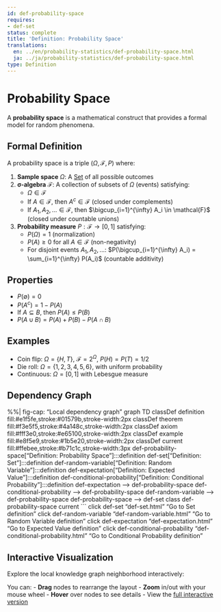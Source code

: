 ```yaml
---
id: def-probability-space
requires:
- def-set
status: complete
title: 'Definition: Probability Space'
translations:
  en: ../en/probability-statistics/def-probability-space.html
  ja: ../ja/probability-statistics/def-probability-space.html
type: Definition
---
```


# Probability Space {#def-probability-space}

A **probability space** is a mathematical construct that provides a formal model for random phenomena.

## Formal Definition

A probability space is a triple $(\Omega, \mathcal{F}, P)$ where:

1. **Sample space** $\Omega$: A [Set](../logic-set-theory/def-set.qmd) of all possible outcomes
2. **σ-algebra** $\mathcal{F}$: A collection of subsets of $\Omega$ (events) satisfying:
   - $\Omega \in \mathcal{F}$
   - If $A \in \mathcal{F}$, then $A^c \in \mathcal{F}$ (closed under complements)
   - If $A_1, A_2, ... \in \mathcal{F}$, then $\bigcup_{i=1}^{\infty} A_i \in \mathcal{F}$ (closed under countable unions)
3. **Probability measure** $P: \mathcal{F} \to [0,1]$ satisfying:
   - $P(\Omega) = 1$ (normalization)
   - $P(A) \geq 0$ for all $A \in \mathcal{F}$ (non-negativity)
   - For disjoint events $A_1, A_2, ...$: $P(\bigcup_{i=1}^{\infty} A_i) = \sum_{i=1}^{\infty} P(A_i)$ (countable additivity)

## Properties

- $P(\emptyset) = 0$
- $P(A^c) = 1 - P(A)$
- If $A \subseteq B$, then $P(A) \leq P(B)$
- $P(A \cup B) = P(A) + P(B) - P(A \cap B)$

## Examples

- Coin flip: $\Omega = \{H, T\}$, $\mathcal{F} = 2^{\Omega}$, $P(H) = P(T) = 1/2$
- Die roll: $\Omega = \{1,2,3,4,5,6\}$, with uniform probability
- Continuous: $\Omega = [0,1]$ with Lebesgue measure

## Dependency Graph

%%| fig-cap: "Local dependency graph"
graph TD
    classDef definition fill:#e1f5fe,stroke:#01579b,stroke-width:2px
    classDef theorem fill:#f3e5f5,stroke:#4a148c,stroke-width:2px
    classDef axiom fill:#fff3e0,stroke:#e65100,stroke-width:2px
    classDef example fill:#e8f5e9,stroke:#1b5e20,stroke-width:2px
    classDef current fill:#ffebee,stroke:#b71c1c,stroke-width:3px
    def-probability-space["Definition: Probability Space"]:::definition
    def-set["Definition: Set"]:::definition
    def-random-variable["Definition: Random Variable"]:::definition
    def-expectation["Definition: Expected Value"]:::definition
    def-conditional-probability["Definition: Conditional Probability"]:::definition
    def-expectation --> def-probability-space
    def-conditional-probability --> def-probability-space
    def-random-variable --> def-probability-space
    def-probability-space --> def-set
    class def-probability-space current
```
    click def-set "def-set.html" "Go to Set definition"
    click def-random-variable "def-random-variable.html" "Go to Random Variable definition"
    click def-expectation "def-expectation.html" "Go to Expected Value definition"
    click def-conditional-probability "def-conditional-probability.html" "Go to Conditional Probability definition"

## Interactive Visualization

Explore the local knowledge graph neighborhood interactively:

::: {.graph-viz data-id="def-probability-space" data-width="700" data-height="500"}
:::

You can:
- **Drag** nodes to rearrange the layout
- **Zoom** in/out with your mouse wheel
- **Hover** over nodes to see details
- View the [full interactive version](../../output/interactive/def-probability-space.html){target="_blank"}
